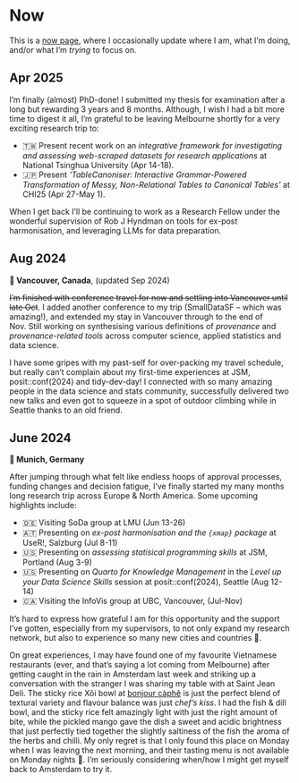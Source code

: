 # Now

This is a [now page](https://nownownow.com/about), where I occasionally update where I am, what I'm doing, and/or what I'm *trying* to focus on.

## Apr 2025

I'm finally (almost) PhD-done! I submitted my thesis for examination after a long but rewarding 3 years and 8 months. Although, I wish I had a bit more time to digest it all, I'm grateful to be leaving Melbourne shortly for a very exciting research trip to:

- 🇹🇼 Present recent work on an *integrative framework for investigating and assessing web-scraped datasets for research applications* at National Tsinghua University (Apr 14-18).
- 🇯🇵 Present *'TableCanoniser: Interactive Grammar-Powered Transformation of Messy, Non-Relational Tables to Canonical Tables'* at CHI25 (Apr 27-May 1).

When I get back I'll be continuing to work as a Research Fellow under the wonderful supervision of Rob J Hyndman on tools for ex-post harmonisation, and leveraging LLMs for data preparation.

## Aug 2024

**📍 Vancouver, Canada**, (updated Sep 2024)

~~I'm finished with conference travel for now and settling into Vancouver until late Oct~~. I added another conference to my trip (SmallDataSF -- which was amazing!), and extended my stay in Vancouver through to the end of Nov. Still working on synthesising various definitions of _provenance_ and _provenance-related tools_ across computer science, applied statistics and data science.

I have some gripes with my past-self for over-packing my travel schedule, but really can't complain about my first-time experiences at JSM, posit::conf(2024) and tidy-dev-day! I connected with so many amazing people in the data science and stats community, successfully delivered two new talks and even got to squeeze in a spot of outdoor climbing while in Seattle thanks to an old friend.

## June 2024

**📍 Munich, Germany**

After jumping through what felt like endless hoops of approval processes, funding changes and decision fatigue, I've finally started my many months long research trip across Europe & North America. Some upcoming highlights include:

- 🇩🇪 Visiting SoDa group at LMU (Jun 13-26)
- 🇦🇹 Presenting on *ex-post harmonisation and the `{xmap}` package* at UseR!, Salzburg (Jul 8-11)
- 🇺🇸 Presenting on *assessing statisical programming skills* at JSM, Portland (Aug 3-9)
- 🇺🇸 Presenting on *Quarto for Knowledge Management* in the *Level up your Data Science Skills* session at posit::conf(2024), Seattle (Aug 12-14)
- 🇨🇦 Visiting the InfoVis group at UBC, Vancouver, (Jul-Nov)

It's hard to express how grateful I am for this opportunity and the support I've gotten, especially from my supervisors, to not only expand my research network, but also to experience so many new cities and countries 🥰.

On great experiences, I may have found one of my favourite Vietnamese restaurants (ever, and that's saying a lot coming from Melbourne) after getting caught in the rain in Amsterdam last week and striking up a conversation with the stranger I was sharing my table with at Saint Jean Deli. The sticky rice Xôi bowl at [bonjour càphê](https://bonjourcaphe.com) is just the perfect blend of textural variety and flavour balance was just *chef's kiss*. I had the fish & dill bowl, and the sticky rice felt amazingly light with just the right amount of bite, while the pickled mango gave the dish a sweet and acidic brightness that just perfectly tied together the slightly saltiness of the fish the aroma of the herbs and chilli. My only regret is that I only found this place on Monday when I was leaving the next morning, and their tasting menu is not available on Monday nights 🥲. I'm seriously considering when/how I might get myself back to Amsterdam to try it.
